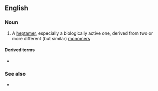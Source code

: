==English==

===Noun===
{{en-noun}}

# {{lb|en|chemistry|biochemistry}} A [[heptamer]], especially a biologically active one, derived from two or more different (but similar) [[monomer]]s

====Derived terms====
* {{l|en|heteroheptameric}}

===See also===
* {{l|en|homoheptamer}}